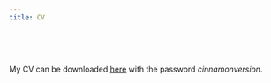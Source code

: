 ```yaml
---
title: CV
---
```


<br><br>

My CV can be downloaded [here](https://web.tresorit.com/l/YTCQK#hgXRWKWGObD-GvbsWPyxsg) with the password *cinnamonversion*.